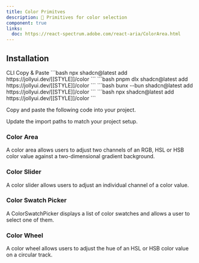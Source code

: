 ```yaml
---
title: Color Primitves
description: 🚧 Primitives for color selection
component: true
links:
  doc: https://react-spectrum.adobe.com/react-aria/ColorArea.html
---
```


<ComponentPreview name="color-picker-hex" />

## Installation

<Tabs defaultValue="cli">

<TabsList>
  <TabsTrigger value="cli">CLI</TabsTrigger>
  <TabsTrigger value="manual">Copy & Paste</TabsTrigger>
</TabsList>
<TabsContent value="cli">

<PackageManagerTabs>
  <PackageManagerContent value="npm">
    ```bash
    npx shadcn@latest add https://jollyui.dev/[[STYLE]]/color
    ```
  </PackageManagerContent>
  <PackageManagerContent value="pnpm">
    ```bash
    pnpm dlx shadcn@latest add https://jollyui.dev/[[STYLE]]/color
    ```

  </PackageManagerContent>
  <PackageManagerContent value="bun">
    ```bash
    bunx --bun shadcn@latest add https://jollyui.dev/[[STYLE]]/color
    ```
  </PackageManagerContent>
  <PackageManagerContent value="yarn">
    ```bash 
    npx shadcn@latest add https://jollyui.dev/[[STYLE]]/color
    ```
  </PackageManagerContent>
</PackageManagerTabs>

</TabsContent>

<TabsContent value="manual">

<Steps>

<Step>Copy and paste the following code into your project.</Step>

<ComponentSource name="color" />

<Step>Update the import paths to match your project setup.</Step>

</Steps>

</TabsContent>

</Tabs>

### Color Area

A color area allows users to adjust two channels of an RGB, HSL or HSB color value against a two-dimensional gradient background.

<ComponentPreview name="color-area" />

### Color Slider

A color slider allows users to adjust an individual channel of a color value.

<ComponentPreview name="color-slider" />

### Color Swatch Picker

A ColorSwatchPicker displays a list of color swatches and allows a user to select one of them.

<ComponentPreview name="color-swatch-picker" />

### Color Wheel

A color wheel allows users to adjust the hue of an HSL or HSB color value on a circular track.

<ComponentPreview name="color-wheel" />
